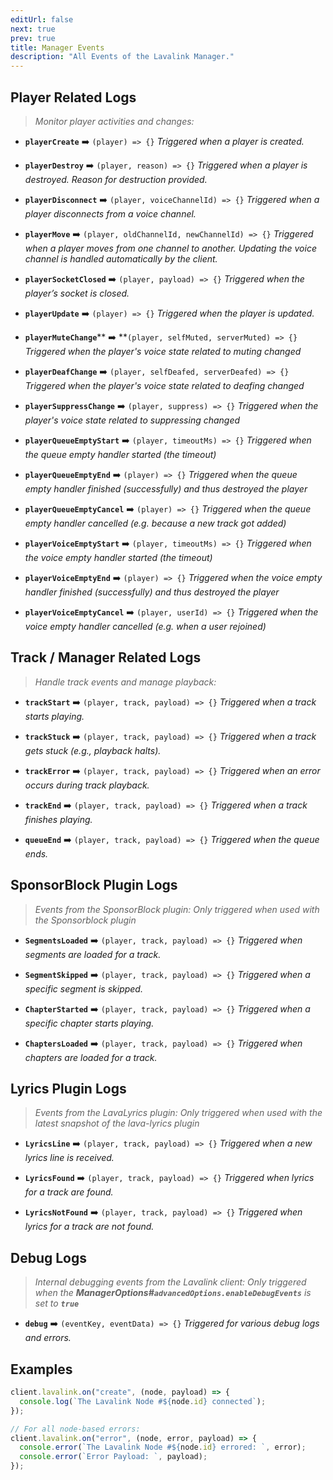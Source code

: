 ```yaml
---
editUrl: false
next: true
prev: true
title: Manager Events
description: "All Events of the Lavalink Manager."
---
```


## Player Related Logs

> *Monitor player activities and changes:*

- **`playerCreate`** ➡️ `(player) => {}`
  *Triggered when a player is created.*

- **`playerDestroy`** ➡️ `(player, reason) => {}`
  *Triggered when a player is destroyed. Reason for destruction provided.*

- **`playerDisconnect`** ➡️ `(player, voiceChannelId) => {}`
  *Triggered when a player disconnects from a voice channel.*

- **`playerMove`** ➡️ `(player, oldChannelId, newChannelId) => {}`
  *Triggered when a player moves from one channel to another.*
  *Updating the voice channel is handled automatically by the client.*

- **`playerSocketClosed`** ➡️ `(player, payload) => {}`
  *Triggered when the player’s socket is closed.*

- **`playerUpdate`** ➡️ `(player) => {}`
  *Triggered when the player is updated.*

- **`playerMuteChange`**** ➡️ **`(player, selfMuted, serverMuted) => {}`
  *Triggered when the player's voice state related to muting changed*

- **`playerDeafChange`** ➡️ `(player, selfDeafed, serverDeafed) => {}`
  *Triggered when the player's voice state related to deafing changed*

- **`playerSuppressChange`** ➡️ `(player, suppress) => {}`
  *Triggered when the player's voice state related to suppressing changed*

- **`playerQueueEmptyStart`** ➡️ `(player, timeoutMs) => {}`
  *Triggered when the queue empty handler started (the timeout)*

- **`playerQueueEmptyEnd`** ➡️ `(player) => {}`
  *Triggered when the queue empty handler finished (successfully) and thus destroyed the player*

- **`playerQueueEmptyCancel`** ➡️ `(player) => {}`
  *Triggered when the queue empty handler cancelled (e.g. because a new track got added)*

- **`playerVoiceEmptyStart`** ➡️ `(player, timeoutMs) => {}`
  *Triggered when the voice empty handler started (the timeout)*

- **`playerVoiceEmptyEnd`** ➡️ `(player) => {}`
  *Triggered when the voice empty handler finished (successfully) and thus destroyed the player*

- **`playerVoiceEmptyCancel`** ➡️ `(player, userId) => {}`
  *Triggered when the voice empty handler cancelled (e.g. when a user rejoined)*

## Track / Manager Related Logs

> *Handle track events and manage playback:*

- **`trackStart`** ➡️ `(player, track, payload) => {}`
  *Triggered when a track starts playing.*

- **`trackStuck`** ➡️ `(player, track, payload) => {}`
  *Triggered when a track gets stuck (e.g., playback halts).*

- **`trackError`** ➡️ `(player, track, payload) => {}`
  *Triggered when an error occurs during track playback.*

- **`trackEnd`** ➡️ `(player, track, payload) => {}`
  *Triggered when a track finishes playing.*

- **`queueEnd`** ➡️ `(player, track, payload) => {}`
  *Triggered when the queue ends.*

## SponsorBlock Plugin Logs

> *Events from the SponsorBlock plugin:*
> *Only triggered when used with the Sponsorblock plugin*

- **`SegmentsLoaded`** ➡️ `(player, track, payload) => {}`
  *Triggered when segments are loaded for a track.*

- **`SegmentSkipped`** ➡️ `(player, track, payload) => {}`
  *Triggered when a specific segment is skipped.*

- **`ChapterStarted`** ➡️ `(player, track, payload) => {}`
  *Triggered when a specific chapter starts playing.*

- **`ChaptersLoaded`** ➡️ `(player, track, payload) => {}`
  *Triggered when chapters are loaded for a track.*

## Lyrics Plugin Logs

> *Events from the LavaLyrics plugin:*
> *Only triggered when used with the latest snapshot of the lava-lyrics plugin*

- **`LyricsLine`** ➡️ `(player, track, payload) => {}`
  *Triggered when a new lyrics line is received.*

- **`LyricsFound`** ➡️ `(player, track, payload) => {}`
  *Triggered when lyrics for a track are found.*

- **`LyricsNotFound`** ➡️ `(player, track, payload) => {}`
  *Triggered when lyrics for a track are not found.*

## Debug Logs

> *Internal debugging events from the Lavalink client:*
> *Only triggered when the **ManagerOptions#` advancedOptions.enableDebugEvents `** is set to **` true `***

- **`debug`** ➡️ `(eventKey, eventData) => {}`
  *Triggered for various debug logs and errors.*

## Examples

```js
client.lavalink.on("create", (node, payload) => {
  console.log(`The Lavalink Node #${node.id} connected`);
});

// For all node-based errors:
client.lavalink.on("error", (node, error, payload) => {
  console.error(`The Lavalink Node #${node.id} errored: `, error);
  console.error(`Error Payload: `, payload);
});
